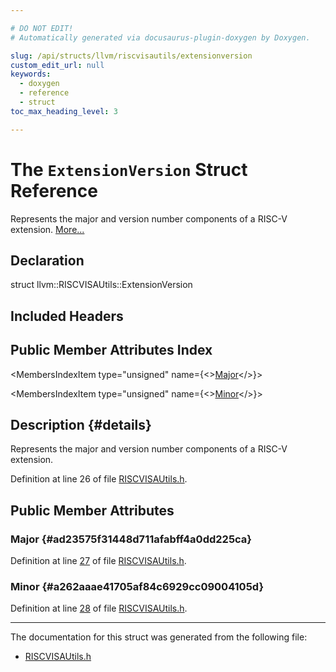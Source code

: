 ```yaml
---

# DO NOT EDIT!
# Automatically generated via docusaurus-plugin-doxygen by Doxygen.

slug: /api/structs/llvm/riscvisautils/extensionversion
custom_edit_url: null
keywords:
  - doxygen
  - reference
  - struct
toc_max_heading_level: 3

---
```





# The `ExtensionVersion` Struct Reference

<DoxygenPage pluginConfig={pluginConfig}>

Represents the major and version number components of a RISC-V extension. <a href="#details">More...</a>

## Declaration

<CodeBlock>struct llvm::RISCVISAUtils::ExtensionVersion</CodeBlock>

## Included Headers

<IncludesList>
<IncludesListItem
  filePath="llvm/Support/RISCVISAUtils.h"
  permalink="/docs/api/files/include/include/llvm/include/llvm/support/riscvisautils-h"
  isLocal="true" />
</IncludesList>

## Public Member Attributes Index

<MembersIndex>

<MembersIndexItem
  type="unsigned"
  name={<><a href="#ad23575f31448d711afabff4a0dd225ca">Major</a></>}>
</MembersIndexItem>

<MembersIndexItem
  type="unsigned"
  name={<><a href="#a262aaae41705af84c6929cc09004105d">Minor</a></>}>
</MembersIndexItem>

</MembersIndex>

## Description {#details}

Represents the major and version number components of a RISC-V extension.

Definition at line 26 of file <a href="/docs/api/files/include/include/llvm/include/llvm/support/riscvisautils-h">RISCVISAUtils.h</a>.

<SectionDefinition>

## Public Member Attributes

### Major {#ad23575f31448d711afabff4a0dd225ca}

<MemberDefinition
  prototype="unsigned llvm::RISCVISAUtils::ExtensionVersion::Major">

Definition at line <a href="/docs/api/files/include/include/llvm/include/llvm/support/riscvisautils-h/#l00027">27</a> of file <a href="/docs/api/files/include/include/llvm/include/llvm/support/riscvisautils-h">RISCVISAUtils.h</a>.
</MemberDefinition>

### Minor {#a262aaae41705af84c6929cc09004105d}

<MemberDefinition
  prototype="unsigned llvm::RISCVISAUtils::ExtensionVersion::Minor">

Definition at line <a href="/docs/api/files/include/include/llvm/include/llvm/support/riscvisautils-h/#l00028">28</a> of file <a href="/docs/api/files/include/include/llvm/include/llvm/support/riscvisautils-h">RISCVISAUtils.h</a>.
</MemberDefinition>

</SectionDefinition>

<hr/>

The documentation for this struct was generated from the following file:

<ul>
<li><a href="/docs/api/files/include/include/llvm/include/llvm/support/riscvisautils-h">RISCVISAUtils.h</a></li>
</ul>

</DoxygenPage>
